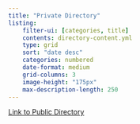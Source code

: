 ```yaml
---
title: "Private Directory"
listing:
    filter-ui: [categories, title]
    contents: directory-content.yml
    type: grid
    sort: "date desc"
    categories: numbered
    date-format: medium
    grid-columns: 3
    image-height: "175px"
    max-description-length: 250
---
```


[Link to Public Directory](#directory)
